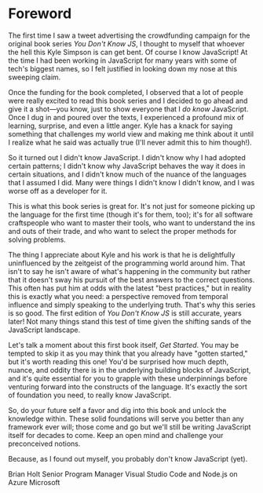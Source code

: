 
# Foreword

The first time I saw a tweet advertising the crowdfunding campaign for the original book series *You Don't Know JS*, I thought to myself that whoever the hell this Kyle Simpson is can get bent. Of course I know JavaScript! At the time I had been working in JavaScript for many years with some of tech's biggest names, so I felt justified in looking down my nose at this sweeping claim.

Once the funding for the book completed, I observed that a lot of people were really excited to read this book series and I decided to go ahead and give it a shot—you know, just to show everyone that I *do know* JavaScript. Once I dug in and poured over the texts, I experienced a profound mix of learning, surprise, and even a little anger. Kyle has a knack for saying something that challenges my world view and making me think about it until I realize what he said was actually true (I'll never admit this to him though!).

So it turned out I didn't know JavaScript. I didn't know why I had adopted certain patterns; I didn't know why JavaScript behaves the way it does in certain situations, and I didn't know much of the nuance of the languages that I assumed I did. Many were things I didn't know I didn't know, and I was worse off as a developer for it.

This is what this book series is great for. It's not just for someone picking up the language for the first time (though it's for them, too); it's for all software craftspeople who want to master their tools, who want to understand the ins and outs of their trade, and who want to select the proper methods for solving problems.

The thing I appreciate about Kyle and his work is that he is delightfully uninfluenced by the zeitgeist of the programming world around him. That isn't to say he isn't aware of what's happening in the community but rather that it doesn't sway his pursuit of the best answers to the correct questions. This often has put him at odds with the latest "best practices," but in reality this is exactly what you need: a perspective removed from temporal influence and simply speaking to the underlying truth. That's why this series is so good. The first edition of *You Don't Know JS* is still accurate, years later! Not many things stand this test of time given the shifting sands of the JavaScript landscape.

Let's talk a moment about this first book itself, *Get Started*. You may be tempted to skip it as you may think that you already have "gotten started," but it's worth reading this one! You'd be surprised how much depth, nuance, and oddity there is in the underlying building blocks of JavaScript, and it's quite essential for you to grapple with these underpinnings before venturing forward into the constructs of the language. It's exactly the sort of foundation you need, to really know JavaScript.

So, do your future self a favor and dig into this book and unlock the knowledge within. These solid foundations will serve you better than any framework ever will; those come and go but we'll still be writing JavaScript itself for decades to come. Keep an open mind and challenge your preconceived notions.

Because, as I found out myself, you probably don't know JavaScript (yet).

Brian Holt
Senior Program Manager
Visual Studio Code and Node.js on Azure
Microsoft
